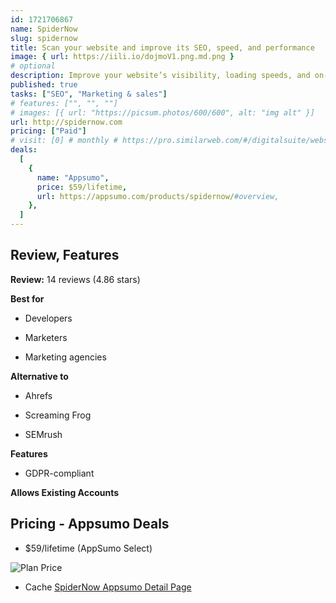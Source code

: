 ```yaml
---
id: 1721706867
name: SpiderNow
slug: spidernow
title: Scan your website and improve its SEO, speed, and performance
image: { url: https://iili.io/dojmoV1.png.md.png }
# optional
description: Improve your website’s visibility, loading speeds, and on-page content using one user-friendly toolScan your website for technical SEO and loading issues and get page-by-page recommendations on how to fix them
published: true
tasks: ["SEO", "Marketing & sales"]
# features: ["", "", ""]
# images: [{ url: "https://picsum.photos/600/600", alt: "img alt" }]
url: http://spidernow.com
pricing: ["Paid"]
# visit: [0] # monthly # https://pro.similarweb.com/#/digitalsuite/websiteanalysis/home
deals:
  [
    {
      name: "Appsumo",
      price: $59/lifetime,
      url: https://appsumo.com/products/spidernow/#overview,
    },
  ]
---
```


## Review, Features

**Review:** 14 reviews (4.86 stars)

**Best for**

- Developers

- Marketers

- Marketing agencies

**Alternative to**

- Ahrefs

- Screaming Frog

- SEMrush

**Features**

- GDPR-compliant

**Allows Existing Accounts**

## Pricing - Appsumo Deals

- $59/lifetime (AppSumo Select)

<Img src="https://iili.io/dolWBZ7.png" alt="Plan Price" />

- Cache [SpiderNow Appsumo Detail Page](https://iili.io/dolW5uV.png)
